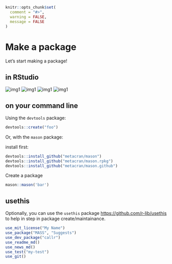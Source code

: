 ```r
knitr::opts_chunk$set(
  comment = "#>",
  warning = FALSE,
  message = FALSE
)
```


# Make a package {#make-a-package}

Let's start making a package!

## in RStudio

![img1](img/1_newproject.png)
![img1](img/2_createproject.png)
![img1](img/3_rpackage.png)
![img1](img/4_final.png)

## on your command line {#cli}

Using the `devtools` package:

```r
devtools::create("foo")
```

Or, with the `mason` package:

install first:

```r
devtools::install_github("metacran/mason")
devtools::install_github("metacran/mason.rpkg")
devtools::install_github("metacran/mason.github")
```

Create a package

```r
mason::mason('bar')
```

## usethis {#usethis}

Optionally, you can use the `usethis` package <https://github.com/r-lib/usethis> 
to help in step in package create/maintainance.

```r
use_mit_license("My Name")
use_package("MASS", "Suggests")
use_dev_package("callr")
use_readme_md()
use_news_md()
use_test("my-test")
use_git()
```
